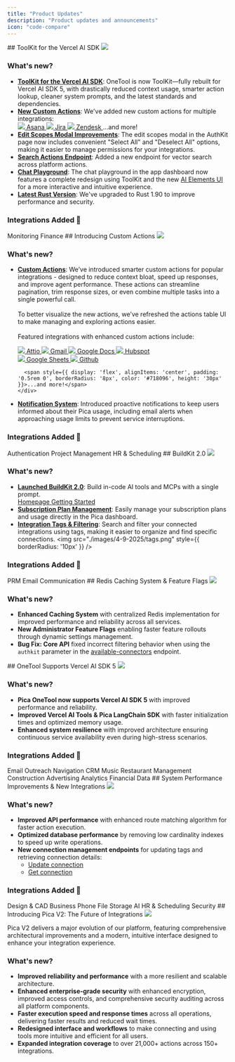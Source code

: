 ```yaml
---
title: "Product Updates"
description: "Product updates and announcements"
icon: "code-compare"
---
```


<Update label="September 25, 2025" description="2.6.0">
  ## ToolKit for the Vercel AI SDK

  <Frame>
    <img src="./images/25-9-2025.png" />
  </Frame>

  ### What's new?
  - **[ToolKit for the Vercel AI SDK](https://npmjs.com/package/@picahq/toolkit)**: OneTool is now ToolKit—fully rebuilt for Vercel AI SDK 5, with drastically reduced context usage, smarter action lookup, cleaner system prompts, and the latest standards and dependencies.
  - **[New Custom Actions](https://app.picaos.com/tools)**: We've added new custom actions for multiple integrations:
    <div style={{ display: 'flex', flexWrap: 'wrap', margin: '1rem 0' }}>
      <div style={{ display: 'flex', gap: '1.5rem' }}>
        <a href="https://app.picaos.com/tools/asana" style={{ display: 'flex', alignItems: 'center', gap: '0.5rem', textDecoration: 'none', borderRadius: '8px', height: '30px' }}>
          <img src="https://assets.picaos.com/connectors/asana.svg" style={{ width: '20px', height: '20px' }} />
          Asana <Icon icon="arrow-up-right-from-square" size={12} />
        </a>
        <a href="https://app.picaos.com/tools/jira" style={{ display: 'flex', alignItems: 'center', gap: '0.5rem', textDecoration: 'none', borderRadius: '8px', height: '30px' }}>
          <img src="https://assets.picaos.com/connectors/jira.svg" style={{ width: '20px', height: '20px' }} />
          Jira <Icon icon="arrow-up-right-from-square" size={12} />
        </a>
        <a href="https://app.picaos.com/tools/zendesk" style={{ display: 'flex', alignItems: 'center', gap: '0.5rem', textDecoration: 'none', borderRadius: '8px', height: '30px' }}>
          <img src="https://assets.picaos.com/connectors/zendesk.svg" style={{ width: '20px', height: '20px' }} />
          Zendesk <Icon icon="arrow-up-right-from-square" size={12} />
        </a>
        <span style={{ display: 'flex', alignItems: 'center', padding: '0.5rem 0', borderRadius: '8px', color: '#718096', height: '30px' }}>...and more!</span>
      </div>
    </div>
  - **[Edit Scopes Modal Improvements](https://app.picaos.com/authkit)**: The edit scopes modal in the AuthKit page now includes convenient "Select All" and "Deselect All" options, making it easier to manage permissions for your integrations.
  - **[Search Actions Endpoint](https://app.picaos.com/tools)**: Added a new endpoint for vector search across platform actions.
  - **[Chat Playground](https://app.picaos.com/connections)**: The chat playground in the app dashboard now features a complete redesign using ToolKit and the new [AI Elements UI](https://ai-sdk.dev/elements/overview) for a more interactive and intuitive experience.
  - **[Latest Rust Version](https://blog.rust-lang.org/2025/09/18/Rust-1.90.0/)**: We've upgraded to Rust 1.90 to improve performance and security.

  ### Integrations Added 🚀
  <CardGroup cols={3}>
    <Card title="Datadog" icon="https://assets.picaos.com/connectors/datadog.svg" href="https://datadog.com">Monitoring</Card>
    <Card title="Brex" icon="https://assets.picaos.com/connectors/brex.svg" href="https://brex.com">Finance</Card>
  </CardGroup>
</Update>

<Update label="September 16, 2025" description="2.5.0">
  ## Introducing Custom Actions

  <Frame>
    <img src="./images/16-9-2025.png" />
  </Frame>

  ### What's new?
  - **[Custom Actions](https://app.picaos.com/tools)**: We’ve introduced smarter custom actions for popular integrations - designed to reduce context bloat, speed up responses, 
  and improve agent performance. These actions can streamline pagination, trim response sizes, or even combine multiple tasks into a single powerful call. 
    <br /><br />
    To better visualize the new actions, we’ve refreshed the actions table UI to make managing and exploring actions easier. 
    <br /><br />
    Featured integrations with enhanced custom actions include:
      <div style={{ display: 'flex', flexWrap: 'wrap', margin: '1rem 0' }}>
        <div style={{ display: 'flex', gap: '1.5rem' }}>
          <a href="https://app.picaos.com/tools/attio" style={{ display: 'flex', alignItems: 'center', gap: '0.5rem', textDecoration: 'none', borderRadius: '8px', height: '30px' }}>
            <img src="https://assets.picaos.com/connectors/attio.svg" style={{ width: '20px', height: '20px' }} />
            Attio <Icon icon="arrow-up-right-from-square" size={12} />
          </a>
          <a href="https://app.picaos.com/tools/gmail" style={{ display: 'flex', alignItems: 'center', gap: '0.5rem', textDecoration: 'none', borderRadius: '8px', height: '30px' }}>
            <img src="https://assets.picaos.com/connectors/gmail.svg" style={{ width: '20px', height: '20px' }} />
            Gmail <Icon icon="arrow-up-right-from-square" size={12} />
          </a>
          <a href="https://app.picaos.com/tools/google-docs" style={{ display: 'flex', alignItems: 'center', gap: '0.5rem', textDecoration: 'none', borderRadius: '8px', height: '30px' }}>
            <img src="https://assets.picaos.com/connectors/google-docs.svg" style={{ width: '20px', height: '20px' }} />
            Google Docs <Icon icon="arrow-up-right-from-square" size={12} />
          </a>
          <a href="https://app.picaos.com/tools/hubspot" style={{ display: 'flex', alignItems: 'center', gap: '0.5rem', textDecoration: 'none', borderRadius: '8px', height: '30px' }}>
            <img src="https://assets.picaos.com/connectors/hubspot.svg" style={{ width: '20px', height: '20px' }} />
            Hubspot <Icon icon="arrow-up-right-from-square" size={12} />
          </a>
        </div>
        <div style={{ display: 'flex', gap: '1rem', marginTop: '.5rem' }}>
          <a href="https://app.picaos.com/tools/google-sheets" style={{ display: 'flex', alignItems: 'center', gap: '0.5rem', textDecoration: 'none', borderRadius: '8px', height: '30px' }}>
            <img src="https://assets.picaos.com/connectors/google-sheets.svg" style={{ width: '20px', height: '20px' }} />
            Google Sheets <Icon icon="arrow-up-right-from-square" size={12} />
          </a>
          <a href="https://app.picaos.com/tools/github" style={{ display: 'flex', alignItems: 'center', gap: '0.5rem', textDecoration: 'none', borderRadius: '8px', height: '30px' }}>
            <img src="https://assets.picaos.com/connectors/github.svg" style={{ width: '20px', height: '20px' }} />
            Github <Icon icon="arrow-up-right-from-square" size={12} />
          </a>
          
          <span style={{ display: 'flex', alignItems: 'center', padding: '0.5rem 0', borderRadius: '8px', color: '#718096', height: '30px' }}>...and more!</span>
        </div>
      </div>

  - **[Notification System](https://app.picaos.com/usage)**: Introduced proactive notifications to keep users informed about their Pica usage, including email alerts when approaching usage limits to prevent service interruptions.

  ### Integrations Added 🚀
  <CardGroup cols={3}>
    <Card title="Auth0 Management" icon="https://assets.picaos.com/connectors/auth0.svg" href="https://auth0.com">Authentication</Card>
    <Card title="ClickUp" icon="https://assets.picaos.com/connectors/click-up.svg" href="https://clickup.com">Project Management</Card>
    <Card title="Breathe HR" icon="https://assets.picaos.com/connectors/breathe.svg" href="https://breathehr.com">HR & Scheduling</Card>
  </CardGroup>
</Update>

<Update label="September 4, 2025" description="2.4.0">
  ## BuildKit 2.0

  <Frame>
    <img src="./images/4-9-2025/buildkit-2.0.png" />
  </Frame>

  ### What's new?
  - **[Launched BuildKit 2.0](https://buildkit.picaos.com)**: Build in-code AI tools and MCPs with a single prompt.
    <div style={{ display: 'flex', gap: '1rem' }}>
      <a href="https://buildkit.picaos.com" style={{ display: 'flex', alignItems: 'center', gap: '0.5rem', textDecoration: 'none' }}>
        Homepage <Icon icon="arrow-up-right-from-square" size={12} /> 
      </a>
      <a href="https://buildkit.picaos.com/integrations?section=getting-started" style={{ display: 'flex', alignItems: 'center', gap: '0.5rem', textDecoration: 'none' }}>
        Getting Started <Icon icon="arrow-up-right-from-square" size={12} /> 
      </a>
    </div>
  - **[Subscription Plan Management](https://app.picaos.com/settings/billing)**: Easily manage your subscription plans and usage directly in the Pica dashboard.
  - **[Integration Tags & Filtering](https://app.picaos.com/connections)**: Search and filter your connected integrations using tags, making it easier to organize and find specific connections.
    <img src="./images/4-9-2025/tags.png" style={{ borderRadius: '10px' }} />

  ### Integrations Added 🚀
  <CardGroup cols={3}>
    <Card title="PartnerStack Partner" icon="https://assets.picaos.com/connectors/partner-stack.svg" href="https://partnerstack.com">PRM</Card>
    <Card title="Nylas" icon="https://assets.picaos.com/connectors/nylas.svg" href="https://nylas.com">Email</Card>
    <Card title="Discord" icon="https://assets.picaos.com/connectors/discord.svg" href="https://discord.com">Communication</Card>
  </CardGroup>
</Update>

<Update label="August 27, 2025" description="2.3.0">
  ## Redis Caching System & Feature Flags

  <Frame>
    <img src="./images/27-8-2025.png" />
  </Frame>

  ### What's new?
  - **Enhanced Caching System** with centralized Redis implementation for improved performance and reliability across all services.
  - **New Administrator Feature Flags** enabling faster feature rollouts through dynamic settings management.
  - **Bug Fix: Core API** fixed incorrect filtering behavior when using the `authkit` parameter in the [available-connectors](/api-reference/core/available-connectors) endpoint.
</Update>

<Update label="August 21, 2025" description="2.2.0">
  ## OneTool Supports Vercel AI SDK 5
  
  <Frame>
    <img src="./images/21-8-2025.png" />
  </Frame>

  ### What's new?
  - **Pica OneTool now supports Vercel AI SDK 5** with improved performance and reliability.
  - **Improved Vercel AI Tools & Pica LangChain SDK** with faster initialization times and optimized memory usage.
  - **Enhanced system resilience** with improved architecture ensuring continuous service availability even during high-stress scenarios.

  ### Integrations Added 🚀
  <CardGroup cols={3}>
    <Card title="Reply" icon="https://assets.picaos.com/connectors/reply-io.svg" href="https://reply.io">Email Outreach</Card>
    <Card title="Google Routes" icon="https://assets.picaos.com/connectors/google-routes.svg" href="https://developers.google.com/maps/documentation/routes/compute-route-over">Navigation</Card>
    <Card title="Folk" icon="https://assets.picaos.com/connectors/folk-app.svg" href="https://folk.app">CRM</Card>
    <Card title="Spotify" icon="https://assets.picaos.com/connectors/spotify.svg" href="https://spotify.com">Music</Card>
    <Card title="7Shifts" icon="https://assets.picaos.com/connectors/7-shifts.svg" href="https://www.7shifts.com">Restaurant Management</Card>
    <Card title="Bluebeam" icon="https://assets.picaos.com/connectors/bluebeam.svg" href="https://bluebeam.com">Construction</Card>
    <Card title="Google Ads" icon="https://assets.picaos.com/connectors/google-ads.svg" href="https://ads.google.com">Advertising</Card>
    <Card title="Mixpanel" icon="https://assets.picaos.com/connectors/mixpanel.svg" href="https://mixpanel.com">Analytics</Card>
    <Card title="Twelve Data" icon="https://assets.picaos.com/connectors/twelve-data.svg" href="https://twelvedata.com">Financial Data</Card>
  </CardGroup>
</Update>

<Update label="August 5, 2025" description="2.1.0">
  ## System Performance Improvements & New Integrations
  
  <Frame>
    <img src="./images/5-8-2025.png" />
  </Frame>

  ### What's new?
  - **Improved API performance** with enhanced route matching algorithm for faster action execution.
  - **Optimized database performance** by removing low cardinality indexes to speed up write operations.
  - **New connection management endpoints** for updating tags and retrieving connection details:
    - [Update connection](/api-reference/vault/connections/update)
    - [Get connection](/api-reference/vault/connections/get)

  ### Integrations Added 🚀
  <CardGroup cols={3}>
    <Card title="Autodesk" icon="https://assets.picaos.com/connectors/autodesk.svg" href="https://autodesk.com">Design & CAD</Card>
    <Card title="OpenPhone" icon="https://assets.picaos.com/connectors/open-phone.svg" href="https://openphone.com">Business Phone</Card>
    <Card title="Dropbox" icon="https://assets.picaos.com/connectors/dropbox.svg" href="https://dropbox.com">File Storage</Card>
    <Card title="Deck" icon="https://assets.picaos.com/connectors/deck-co.svg" href="https://deck.co">AI</Card>
    <Card title="Sling" icon="https://assets.picaos.com/connectors/sling.svg" href="https://getsling.com">HR & Scheduling</Card>
    <Card title="1Password" icon="https://assets.picaos.com/connectors/1-password.svg" href="https://1password.com">Security</Card>
  </CardGroup>
</Update>

<Update label="July 19, 2025" description="2.0.0">
  ## Introducing Pica V2: The Future of Integrations
  
  <Frame>
    <img src="./images/19-7-2025.png" />
  </Frame>

  Pica V2 delivers a major evolution of our platform, featuring comprehensive architectural improvements and a modern, intuitive interface designed to enhance your integration experience.

  ### What's new?

  - **Improved reliability and performance** with a more resilient and scalable architecture.
  - **Enhanced enterprise-grade security** with enhanced encryption, improved access controls, and comprehensive security auditing across all platform components.
  - **Faster execution speed and response times** across all operations, delivering faster results and reduced wait times.
  - **Redesigned interface and workflows** to make connecting and using tools more intuitive and efficient for all users.
  - **Expanded integration coverage** to over 21,000+ actions across 150+ integrations.
  
</Update>
